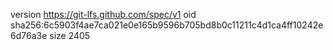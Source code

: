 version https://git-lfs.github.com/spec/v1
oid sha256:6c5903f4ae7ca021e0e165b9596b705bd8b0c11211c4d1ca4ff10242e6d76a3e
size 2405
